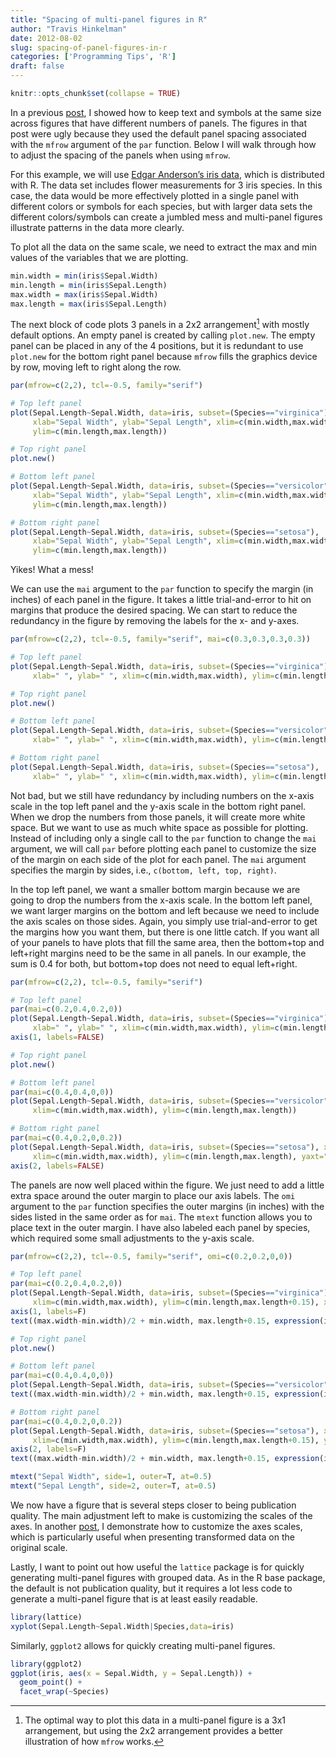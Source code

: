 ```yaml
---
title: "Spacing of multi-panel figures in R"
author: "Travis Hinkelman"
date: 2012-08-02
slug: spacing-of-panel-figures-in-r
categories: ['Programming Tips', 'R']
draft: false
---
```


```r
knitr::opts_chunk$set(collapse = TRUE)
```

In a previous [post](/post/text-and-symbol-size-in-panel-figures-in-r/), I showed how to keep text and symbols at the same size across figures that have different numbers of panels. The figures in that post were ugly because they used the default panel spacing associated with the `mfrow` argument of the `par` function. Below I will walk through how to adjust the spacing of the panels when using `mfrow`. 

For this example, we will use [Edgar Anderson's iris data](http://stat.ethz.ch/R-manual/R-patched/library/datasets/html/iris.html), which is distributed with R. The data set includes flower measurements for 3 iris species. In this case, the data would be more effectively plotted in a single panel with different colors or symbols for each species, but with larger data sets the different colors/symbols can create a jumbled mess and multi-panel figures illustrate patterns in the data more clearly. 

To plot all the data on the same scale, we need to extract the max and min values of the variables that we are plotting.

```r
min.width = min(iris$Sepal.Width)
min.length = min(iris$Sepal.Length)
max.width = max(iris$Sepal.Width)
max.length = max(iris$Sepal.Length)
```

The next block of code plots 3 panels in a 2x2 arrangement^[The optimal way to plot this data in a multi-panel figure is a 3x1 arrangement, but using the 2x2 arrangement provides a better illustration of how `mfrow` works.] with mostly default options.  An empty panel is created by calling `plot.new`. The empty panel can be placed in any of the 4 positions, but it is redundant to use `plot.new` for the bottom right panel because `mfrow` fills the graphics device by row, moving left to right along the row.

```r
par(mfrow=c(2,2), tcl=-0.5, family="serif")

# Top left panel
plot(Sepal.Length~Sepal.Width, data=iris, subset=(Species=="virginica"), 
     xlab="Sepal Width", ylab="Sepal Length", xlim=c(min.width,max.width), 
     ylim=c(min.length,max.length))

# Top right panel
plot.new()

# Bottom left panel
plot(Sepal.Length~Sepal.Width, data=iris, subset=(Species=="versicolor"), 
     xlab="Sepal Width", ylab="Sepal Length", xlim=c(min.width,max.width), 
     ylim=c(min.length,max.length))

# Bottom right panel
plot(Sepal.Length~Sepal.Width, data=iris, subset=(Species=="setosa"), 
     xlab="Sepal Width", ylab="Sepal Length", xlim=c(min.width,max.width), 
     ylim=c(min.length,max.length))
```

Yikes! What a mess! 

We can use the `mai` argument to the `par` function to specify the margin (in inches) of each panel in the figure. It takes a little trial-and-error to hit on margins that produce the desired spacing. We can start to reduce the redundancy in the figure by removing the labels for the x- and y-axes.

```r
par(mfrow=c(2,2), tcl=-0.5, family="serif", mai=c(0.3,0.3,0.3,0.3))

# Top left panel
plot(Sepal.Length~Sepal.Width, data=iris, subset=(Species=="virginica"), 
     xlab=" ", ylab=" ", xlim=c(min.width,max.width), ylim=c(min.length,max.length))

# Top right panel
plot.new()

# Bottom left panel
plot(Sepal.Length~Sepal.Width, data=iris, subset=(Species=="versicolor"), 
     xlab=" ", ylab=" ", xlim=c(min.width,max.width), ylim=c(min.length,max.length))

# Bottom right panel
plot(Sepal.Length~Sepal.Width, data=iris, subset=(Species=="setosa"), 
     xlab=" ", ylab=" ", xlim=c(min.width,max.width), ylim=c(min.length,max.length))
```

Not bad, but we still have redundancy by including numbers on the x-axis scale in the top left panel and the y-axis scale in the bottom right panel. When we drop the numbers from those panels, it will create more white space. But we want to use as much white space as possible for plotting. Instead of including only a single call to the `par` function to change the `mai` argument, we will call `par` before plotting each panel to customize the size of the margin on each side of the plot for each panel. The `mai` argument specifies the margin by sides, i.e., `c(bottom, left, top, right)`. 

In the top left panel, we want a smaller bottom margin because we are going to drop the numbers from the x-axis scale. In the bottom left panel, we want larger margins on the bottom and left because we need to include the axis scales on those sides. Again, you simply use trial-and-error to get the margins how you want them, but there is one little catch. If you want all of your panels to have plots that fill the same area, then the bottom+top and left+right margins need to be the same in all panels. In our example, the sum is 0.4 for both, but bottom+top does not need to equal left+right.

```r
par(mfrow=c(2,2), tcl=-0.5, family="serif")

# Top left panel
par(mai=c(0.2,0.4,0.2,0))
plot(Sepal.Length~Sepal.Width, data=iris, subset=(Species=="virginica"), 
     xlab=" ", ylab=" ", xlim=c(min.width,max.width), ylim=c(min.length,max.length), xaxt="n")
axis(1, labels=FALSE)

# Top right panel
plot.new()

# Bottom left panel
par(mai=c(0.4,0.4,0,0))
plot(Sepal.Length~Sepal.Width, data=iris, subset=(Species=="versicolor"), xlab=" ", ylab=" ",
     xlim=c(min.width,max.width), ylim=c(min.length,max.length))

# Bottom right panel
par(mai=c(0.4,0.2,0,0.2))
plot(Sepal.Length~Sepal.Width, data=iris, subset=(Species=="setosa"), xlab=" ", ylab=" ",
     xlim=c(min.width,max.width), ylim=c(min.length,max.length), yaxt="n")
axis(2, labels=FALSE)
```

The panels are now well placed within the figure. We just need to add a little extra space around the outer margin to place our axis labels. The `omi` argument to the `par` function specifies the outer margins (in inches) with the sides listed in the same order as for `mai`. The `mtext` function allows you to place text in the outer margin. I have also labeled each panel by species, which required some small adjustments to the y-axis scale.

```r
par(mfrow=c(2,2), tcl=-0.5, family="serif", omi=c(0.2,0.2,0,0))

# Top left panel
par(mai=c(0.2,0.4,0.2,0))
plot(Sepal.Length~Sepal.Width, data=iris, subset=(Species=="virginica"), xlab=" ", ylab=" ", 
     xlim=c(min.width,max.width), ylim=c(min.length,max.length+0.15), xaxt="n", bty="n")
axis(1, labels=F)
text((max.width-min.width)/2 + min.width, max.length+0.15, expression(italic("Iris virginica")))

# Top right panel
plot.new()

# Bottom left panel
par(mai=c(0.4,0.4,0,0))
plot(Sepal.Length~Sepal.Width, data=iris, subset=(Species=="versicolor"), xlab=" ", ylab=" ", xlim=c(min.width,max.width), ylim=c(min.length,max.length+0.15), bty="n")
text((max.width-min.width)/2 + min.width, max.length+0.15, expression(italic("Iris versicolor")))

# Bottom right panel
par(mai=c(0.4,0.2,0,0.2))
plot(Sepal.Length~Sepal.Width, data=iris, subset=(Species=="setosa"), xlab=" ", ylab=" ",
     xlim=c(min.width,max.width), ylim=c(min.length,max.length+0.15), yaxt="n", bty="n")
axis(2, labels=F)
text((max.width-min.width)/2 + min.width, max.length+0.15, expression(italic("Iris setosa")))

mtext("Sepal Width", side=1, outer=T, at=0.5)
mtext("Sepal Length", side=2, outer=T, at=0.5)
```

We now have a figure that is several steps closer to being publication quality. The main adjustment left to make is customizing the scales of the axes. In another [post](/post/transform-axes-in-r/), I demonstrate how to customize the axes scales, which is particularly useful when presenting transformed data on the original scale.

Lastly, I want to point out how useful the `lattice` package is for quickly generating multi-panel figures with grouped data. As in the R base package, the default is not publication quality, but it requires a lot less code to generate a multi-panel figure that is at least easily readable.

```r
library(lattice)
xyplot(Sepal.Length~Sepal.Width|Species,data=iris)
```

Similarly, `ggplot2` allows for quickly creating multi-panel figures.

```r
library(ggplot2)
ggplot(iris, aes(x = Sepal.Width, y = Sepal.Length)) +
  geom_point() +
  facet_wrap(~Species)
```